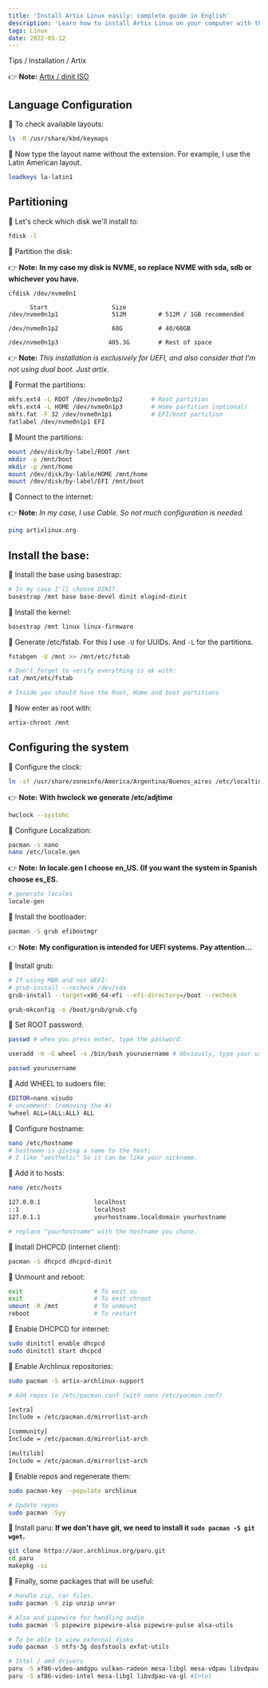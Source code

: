 ```yaml
---
title: 'Install Artix Linux easily: complete guide in English'
description: 'Learn how to install Artix Linux on your computer with this simple and clear guide in English. Includes tips to get the most out of your system.'
tags: Linux
date: 2022-05-12
---
```


Tips / Installation / Artix

👉 **Note:**
[Artix / dinit ISO](https://iso.artixlinux.org/iso/artix-base-dinit-20220123-x86_64.iso)

## Language Configuration

🔅 To check available layouts:

```bash
ls -R /usr/share/kbd/keymaps
```

🔅 Now type the layout name without the extension. For example, I use
the Latin American layout.

```bash
loadkeys la-latin1
```

## Partitioning

🔅 Let's check which disk we'll install to:

```bash
fdisk -l
```

🔅 Partition the disk:

👉 **Note:** **In my case my disk is NVME, so replace NVME with sda, sdb
or whichever you have.**

```bash
cfdisk /dev/nvme0n1
```

```
      Start                  Size
/dev/nvme0n1p1               512M         # 512M / 1GB recommended

/dev/nvme0n1p2               60G          # 40/60GB

/dev/nvme0n1p3              405.3G        # Rest of space
```

👉 **Note:** <i>This installation is exclusively for UEFI, and
also consider that I'm not using dual boot. Just artix.</i>

🔅 Format the partitions:

```bash
mkfs.ext4 -L ROOT /dev/nvme0n1p2        # Root partition
mkfs.ext4 -L HOME /dev/nvme0n1p3        # Home partition (optional)
mkfs.fat -F 32 /dev/nvme0n1p1           # EFI/boot partition
fatlabel /dev/nvme0n1p1 EFI
```

🔅 Mount the partitions:

```bash
mount /dev/disk/by-label/ROOT /mnt
mkdir -p /mnt/boot
mkdir -p /mnt/home
mount /dev/disk/by-lable/HOME /mnt/home
mount /dev/disk/by-label/EFI /mnt/boot
```

🔅 Connect to the internet:

👉 **Note:** <i>In my case, I use Cable. So not much configuration is needed.</i>

```bash
ping artixlinux.org
```

## Install the base:

🔅 Install the base using basestrap:

```bash
# In my case I'll choose DINIT.
basestrap /mnt base base-devel dinit elogind-dinit
```

🔅 Install the kernel:

```bash
basestrap /mnt linux linux-firmware
```

🔅 Generate /etc/fstab. For this I use `-U` for UUIDs. And `-L` for
the partitions.

```bash
fstabgen -U /mnt >> /mnt/etc/fstab

# Don't forget to verify everything is ok with:
cat /mnt/etc/fstab

# Inside you should have the Root, Home and boot partitions
```

🔅 Now enter as root with:

```bash
artix-chroot /mnt
```

## Configuring the system

🔅 Configure the clock:

```bash
ln -sf /usr/share/zoneinfo/America/Argentina/Buenos_aires /etc/localtime  # Here we need to put region/city.
```

👉 **Note:** **With hwclock we generate /etc/adjtime**

```bash
hwclock --systohc
```

🔅 Configure Localization:

```bash
pacman -s nano
nano /etc/locale.gen
```

👉 **Note:** **In locale.gen I choose en_US. (If you want the system in Spanish
choose es_ES.**

```bash
# generate locales
locale-gen
```

🔅 Install the bootloader:

```bash
pacman -S grub efibootmgr
```

👉 **Note:** **My configuration is intended for UEFI systems. Pay attention...**

🔅 Install grub:

```bash
# If using MBR and not UEFI:
# grub-install --recheck /dev/sda
grub-install --target=x86_64-efi --efi-directory=/boot --recheck

grub-mkconfig -o /boot/grub/grub.cfg
```

🔅 Set ROOT password:

```bash
passwd # when you press enter, type the password.

useradd -m -G wheel -s /bin/bash yourusername # Obviously, type your username here!

passwd yourusername
```

🔅 Add WHEEL to sudoers file:

```bash
EDITOR=nano visudo
# uncomment: (removing the #)
%wheel ALL=(ALL:ALL) ALL
```

🔅 Configure hostname:

```bash
nano /etc/hostname
# hostname is giving a name to the host:
# I like "aesthetic" So it can be like your nickname.
```

🔅 Add it to hosts:

```bash
nano /etc/hosts
```

```bash
127.0.0.1               localhost
::1                     localhost
127.0.1.1               yourhostname.localdomain yourhostname

# replace "yourhostname" with the hostname you chose.
```

🔅 Install DHCPCD (internet client):

```bash
pacman -S dhcpcd dhcpcd-dinit
```

🔅 Unmount and reboot:

```bash
exit                    # To exit su
exit                    # To exit chroot
umount -R /mnt          # To unmount
reboot                  # To restart
```

🔅 Enable DHCPCD for internet:

```bash
sudo dinitctl enable dhcpcd
sudo dinitctl start dhcpcd
```

🔅 Enable Archlinux repositories:

```bash
sudo pacman -S artix-archlinux-support

# Add repos to /etc/pacman.conf (with nano /etc/pacman.conf)

[extra]
Include = /etc/pacman.d/mirrorlist-arch

[community]
Include = /etc/pacman.d/mirrorlist-arch

[multilib]
Include = /etc/pacman.d/mirrorlist-arch
```

🔅 Enable repos and regenerate them:

```bash
sudo pacman-key --populate archlinux

# Update repos
sudo pacman -Syy
```

🔅 Install paru: **If we don't have git, we need to install it
`sudo pacman -S git wget`.**

```bash
git clone https://aur.archlinux.org/paru.git
cd paru
makepkg -si
```

🔅 Finally, some packages that will be useful:

```bash
# Handle zip, rar files.
sudo pacman -S zip unzip unrar

# Alsa and pipewire for handling audio
sudo pacman -S pipewire pipewire-alsa pipewire-pulse alsa-utils

# To be able to view external disks
sudo pacman -S ntfs-3g dosfstools exfat-utils

# Intel / amd drivers
paru -S xf86-video-amdgpu vulkan-radeon mesa-libgl mesa-vdpau libvdpau-va-gl libva-mesa-driver #AMD
paru -S xf86-video-intel mesa-libgl libvdpau-va-gl #Intel
```
